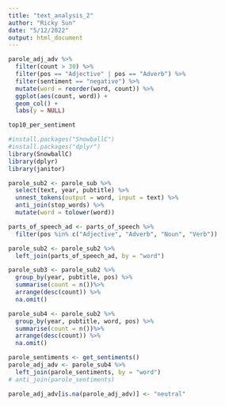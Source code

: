 ```yaml
---
title: "text_analysis_2"
author: "Ricky Sun"
date: "5/12/2022"
output: html_document
---
```


```r
parole_adj_adv %>%
  filter(count > 30) %>%
  filter(pos == "Adjective" | pos == "Adverb") %>%
  filter(sentiment == "negative") %>%
  mutate(word = reorder(word, count)) %>%
  ggplot(aes(count, word)) +
  geom_col() +
  labs(y = NULL)
```

```r
top10_per_sentiment
```

```r
#install.packages("SnowballC")
#install.packages("dplyr")
library(SnowballC)
library(dplyr)
library(janitor)

parole_sub2 <- parole_sub %>%
  select(text, year, pubtitle) %>%
  unnest_tokens(output = word, input = text) %>%
  anti_join(stop_words) %>%
  mutate(word = tolower(word)) 

```

```r
parts_of_speech_ad <- parts_of_speech %>%
  filter(pos %in% c("Adjective", "Adverb", "Noun", "Verb"))

parole_sub2 <- parole_sub2 %>%
  left_join(parts_of_speech_ad, by = "word")
```


```r
parole_sub3 <- parole_sub2 %>%
  group_by(year, pubtitle, pos) %>%
  summarise(count = n())%>%
  arrange(desc(count)) %>%
  na.omit()
```


```r
parole_sub4 <- parole_sub2 %>%
  group_by(year, pubtitle, word, pos) %>%
  summarise(count = n())%>%
  arrange(desc(count)) %>%
  na.omit()
```

```r
parole_sentiments <- get_sentiments()
parole_adj_adv <- parole_sub4 %>%
  left_join(parole_sentiments, by = "word")
# anti_join(parole_sentiments) 

parole_adj_adv[is.na(parole_adj_adv)] <- "neutral"
```



